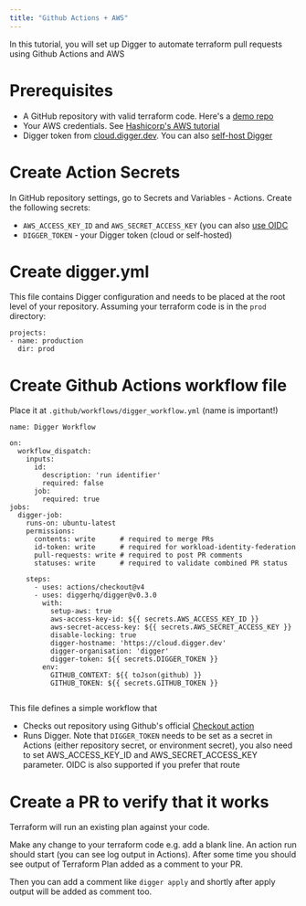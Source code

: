 ```yaml
---
title: "Github Actions + AWS"
---
```


In this tutorial, you will set up Digger to automate terraform pull requests using Github Actions and AWS 

# Prerequisites
- A GitHub repository with valid terraform code. Here's a [demo repo](https://github.com/diggerhq/quickstart-actions-aws)
- Your AWS credentials. See [Hashicorp's AWS tutorial](https://developer.hashicorp.com/terraform/tutorials/aws-get-started/aws-build)
- Digger token from [cloud.digger.dev](https://cloud.digger.dev). You can also [self-host Digger](/self-host/deploy-binary)

# Create Action Secrets
In GitHub repository settings, go to Secrets and Variables - Actions. Create the following secrets:
- `AWS_ACCESS_KEY_ID` and `AWS_SECRET_ACCESS_KEY` (you can also [use OIDC](https://docs.digger.dev/cloud-providers/authenticating-with-oidc-on-aws)
- `DIGGER_TOKEN` - your Digger token (cloud or self-hosted)

# Create digger.yml
This file contains Digger configuration and needs to be placed at the root level of your repository. Assuming your terraform code is in the `prod` directory:
```
projects:
- name: production
  dir: prod
```

# Create Github Actions workflow file
Place it at `.github/workflows/digger_workflow.yml` (name is important!)

```
name: Digger Workflow

on:
  workflow_dispatch:
    inputs:
      id:
        description: 'run identifier'
        required: false
      job:
        required: true
jobs:
  digger-job:
    runs-on: ubuntu-latest
    permissions:    
      contents: write      # required to merge PRs
      id-token: write      # required for workload-identity-federation
      pull-requests: write # required to post PR comments
      statuses: write      # required to validate combined PR status

    steps:
      - uses: actions/checkout@v4
      - uses: diggerhq/digger@v0.3.0
        with:
          setup-aws: true
          aws-access-key-id: ${{ secrets.AWS_ACCESS_KEY_ID }}
          aws-secret-access-key: ${{ secrets.AWS_SECRET_ACCESS_KEY }}
          disable-locking: true
          digger-hostname: 'https://cloud.digger.dev'
          digger-organisation: 'digger'
          digger-token: ${{ secrets.DIGGER_TOKEN }}
        env:
          GITHUB_CONTEXT: ${{ toJson(github) }}
          GITHUB_TOKEN: ${{ secrets.GITHUB_TOKEN }}
         
```

This file defines a simple workflow that
- Checks out repository using Github's official [Checkout action](https://github.com/actions/checkout)
- Runs Digger. Note that `DIGGER_TOKEN` needs to be set as a secret in Actions (either repository secret, or environment secret), you also need to set AWS_ACCESS_KEY_ID and AWS_SECRET_ACCESS_KEY parameter. OIDC is also supported if you prefer that route

# Create a PR to verify that it works

Terraform  will run an existing plan against your code. 

Make any change to your terraform code e.g. add a blank line. An action run should start (you can see log output in Actions). After some time you should see output of Terraform Plan added as a comment to your PR. 

Then you can add a comment like `digger apply` and shortly after apply output will be added as comment too.


